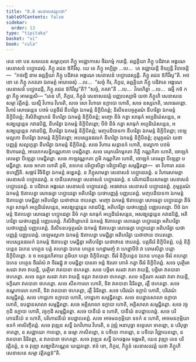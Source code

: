 ```yaml
---
title: "8.8 សេនាសនវត្តកថា"
tableOfContents: false
sidebar:
  order: 13
type: "tipitaka"
basket: "vi"
book: "cula"
---
```



<DynamicBreadcrumb />

<Division number="369" book="cula">

<Paragraph number="1693" book="cula">
តេន ខោ បន សមយេន សម្ពហុលា ភិក្ខូ អជ្ឈោកាសេ ចីវរកម្មំ ករោន្តិ. ឆព្ពគ្គិយា ភិក្ខូ បដិវាតេ អង្គណេ សេនាសនំ បប្ផោដេសុំ. ភិក្ខូ រជេន ឱកិរឹសុ. យេ តេ ភិក្ខូ អប្បិច្ឆា …បេ…  តេ ឧជ្ឈាយន្តិ ខិយ្យន្តិ វិបាចេន្តិ—  “កថញ្ហិ នាម ឆព្ពគ្គិយា ភិក្ខូ បដិវាតេ អង្គណេ សេនាសនំ បប្ផោដេស្សន្តិ. ភិក្ខូ រជេន ឱកិរឹសូ”តិ.
</Paragraph>

<Paragraph number="1694" book="cula">
អថ ខោ តេ ភិក្ខូ ភគវតោ ឯតមត្ថំ អារោចេសុំ …បេ…  “សច្ចំ កិរ, ភិក្ខវេ, ឆព្ពគ្គិយា ភិក្ខូ បដិវាតេ អង្គណេ សេនាសនំ បប្ផោដេន្តិ, ភិក្ខូ រជេន ឱកិរឹសូ”តិ? “សច្ចំ, ភគវា”តិ …បេ…  វិគរហិត្វា …បេ…  ធម្មឹ កថំ កត្វា ភិក្ខូ អាមន្តេសិ—
</Paragraph>

</Division>
<Division number="370" book="cula">

<Paragraph number="1695" book="cula">
“តេន ហិ, ភិក្ខវេ, ភិក្ខូនំ សេនាសនវត្តំ បញ្ញបេស្សាមិ យថា ភិក្ខូហិ សេនាសនេ សម្មា វត្តិតព្ពំ. យស្មឹ វិហារេ វិហរតិ, សចេ សោ វិហារោ ឧក្លាបោ ហោតិ, សចេ ឧស្សហតិ, សោធេតព្ពោ. វិហារំ សោធេន្តេន បឋមំ បត្តចីវរំ នីហរិត្វា ឯកមន្តំ និក្ខិបិតព្ពំ; និសីទនបច្ចត្ថរណំ នីហរិត្វា ឯកមន្តំ និក្ខិបិតព្ពំ; ភិសិពិព្ពោហនំ នីហរិត្វា ឯកមន្តំ និក្ខិបិតព្ពំ; មញ្ចោ នីចំ កត្វា សាធុកំ អប្បដិឃំសន្តេន, អសង្ឃដ្ដេន្តេន កវាដបិដ្ឋំ, នីហរិត្វា ឯកមន្តំ និក្ខិបិតព្ពោ; បីឋំ នីចំ កត្វា សាធុកំ អប្បដិឃំសន្តេន, អសង្ឃដ្ដេន្តេន កវាដបិដ្ឋំ, នីហរិត្វា ឯកមន្តំ និក្ខិបិតព្ពំ; មញ្ចបដិបាទកា នីហរិត្វា ឯកមន្តំ និក្ខិបិតព្ពា; ខេឡមល្លកោ នីហរិត្វា ឯកមន្តំ និក្ខិបិតព្ពោ; អបស្សេនផលកំ នីហរិត្វា ឯកមន្តំ និក្ខិបិតព្ពំ; ភុម្មត្ថរណំ យថាបញ្ញត្តំ សល្លក្ខេត្វា នីហរិត្វា ឯកមន្តំ និក្ខិបិតព្ពំ. សចេ វិហារេ សន្តានកំ ហោតិ, ឧល្លោកា បឋមំ ឱហារេតព្ពំ, អាលោកសន្ធិកណ្ណភាគា បមជ្ជិតព្ពា. សចេ គេរុកបរិកម្មកតា ភិត្តិ កណ្ណកិតា ហោតិ, ចោឡកំ តេមេត្វា បីឡេត្វា បមជ្ជិតព្ពា. សចេ កាឡវណ្ណកតា ភូមិ កណ្ណកិតា ហោតិ, ចោឡកំ តេមេត្វា បីឡេត្វា បមជ្ជិតព្ពា. សចេ អកតា ហោតិ ភូមិ, ឧទកេន បរិប្ផោសិត្វា បរិប្ផោសិត្វា សម្មជ្ជិតព្ពា—  មា វិហារោ រជេន ឧហញ្ញីតិ. សង្ការំ វិចិនិត្វា ឯកមន្តំ ឆឌ្ឌេតព្ពំ.
</Paragraph>

<Paragraph number="1696" book="cula">
ន ភិក្ខុសាមន្តា សេនាសនំ បប្ផោដេតព្ពំ. ន វិហារសាមន្តា សេនាសនំ បប្ផោដេតព្ពំ. ន បានីយសាមន្តា សេនាសនំ បប្ផោដេតព្ពំ. ន បរិភោជនីយសាមន្តា សេនាសនំ បប្ផោដេតព្ពំ. ន បដិវាតេ អង្គណេ សេនាសនំ បប្ផោដេតព្ពំ. អធោវាតេ សេនាសនំ បប្ផោដេតព្ពំ.
</Paragraph>

<Paragraph number="1697" book="cula">
ភុម្មត្ថរណំ ឯកមន្តំ ឱតាបេត្វា សោធេត្វា បប្ផោដេត្វា អតិហរិត្វា យថាបញ្ញត្តំ បញ្ញបេតព្ពំ. មញ្ចបដិបាទកា ឯកមន្តំ ឱតាបេត្វា បមជ្ជិត្វា អតិហរិត្វា យថាឋានេ ឋបេតព្ពា. មញ្ចោ ឯកមន្តំ ឱតាបេត្វា សោធេត្វា បប្ផោដេត្វា នីចំ កត្វា សាធុកំ អប្បដិឃំសន្តេន, អសង្ឃដ្ដេន្តេន កវាដបិដ្ឋំ, អតិហរិត្វា យថាបញ្ញត្តំ បញ្ញបេតព្ពោ. បីឋំ ឯកមន្តំ ឱតាបេត្វា សោធេត្វា បប្ផោដេត្វា នីចំ កត្វា សាធុកំ អប្បដិឃំសន្តេន, អសង្ឃដ្ដេន្តេន កវាដបិដ្ឋំ, អតិហរិត្វា យថាបញ្ញត្តំ បញ្ញបេតព្ពំ. ភិសិពិព្ពោហនំ ឯកមន្តំ ឱតាបេត្វា សោធេត្វា បប្ផោដេត្វា អតិហរិត្វា យថាបញ្ញត្តំ បញ្ញបេតព្ពំ. និសីទនបច្ចត្ថរណំ ឯកមន្តំ ឱតាបេត្វា សោធេត្វា បប្ផោដេត្វា អតិហរិត្វា យថាបញ្ញត្តំ បញ្ញបេតព្ពំ. ខេឡមល្លកោ ឯកមន្តំ ឱតាបេត្វា បមជ្ជិត្វា អតិហរិត្វា យថាឋានេ ឋបេតព្ពោ. អបស្សេនផលកំ ឯកមន្តំ ឱតាបេត្វា បមជ្ជិត្វា អតិហរិត្វា យថាឋានេ ឋបេតព្ពំ. បត្តចីវរំ និក្ខិបិតព្ពំ. បត្តំ និក្ខិបន្តេន ឯកេន ហត្ថេន បត្តំ គហេត្វា ឯកេន ហត្ថេន ហេដ្ឋាមញ្ចំ វា ហេដ្ឋាបីឋំ វា បរាមសិត្វា បត្តោ និក្ខិបិតព្ពោ. ន ច អនន្តរហិតាយ ភូមិយា បត្តោ និក្ខិបិតព្ពោ. ចីវរំ និក្ខិបន្តេន ឯកេន ហត្ថេន ចីវរំ គហេត្វា ឯកេន ហត្ថេន ចីវរវំសំ វា ចីវររជ្ជុំ វា បមជ្ជិត្វា បារតោ អន្តំ ឱរតោ ភោគំ កត្វា ចីវរំ និក្ខិបិតព្ពំ.
</Paragraph>

<Paragraph number="1698" book="cula">
សចេ បុរត្ថិមា សរជា វាតា វាយន្តិ, បុរត្ថិមា វាតបានា ថកេតព្ពា. សចេ បច្ឆិមា សរជា វាតា វាយន្តិ, បច្ឆិមា វាតបានា ថកេតព្ពា. សចេ ឧត្តរា សរជា វាតា វាយន្តិ ឧត្តរា វាតបានា ថកេតព្ពា. សចេ ទក្ខិណា សរជា វាតា វាយន្តិ, ទក្ខិណា វាតបានា ថកេតព្ពា. សចេ សីតកាលោ ហោតិ, ទិវា វាតបានា វិវរិតព្ពា, រត្តឹ ថកេតព្ពា. សចេ ឧណ្ហកាលោ ហោតិ, ទិវា វាតបានា ថកេតព្ពា, រត្តឹ វិវរិតព្ពា.
</Paragraph>

<Paragraph number="1699" book="cula">
សចេ បរិវេណំ ឧក្លាបំ ហោតិ, បរិវេណំ សម្មជ្ជិតព្ពំ. សចេ កោដ្ឋកោ ឧក្លាបោ ហោតិ, កោដ្ឋកោ សម្មជ្ជិតព្ពោ. សចេ ឧបដ្ឋានសាលា ឧក្លាបា ហោតិ, ឧបដ្ឋានសាលា សម្មជ្ជិតព្ពា. សចេ អគ្គិសាលា ឧក្លាបា ហោតិ, អគ្គិសាលា សម្មជ្ជិតព្ពា. សចេ វច្ចកុដិ ឧក្លាបា ហោតិ, វច្ចកុដិ សម្មជ្ជិតព្ពា. សចេ បានីយំ ន ហោតិ, បានីយំ ឧបដ្ឋាបេតព្ពំ. សចេ បរិភោជនីយំ ន ហោតិ, បរិភោជនីយំ ឧបដ្ឋាបេតព្ពំ. សចេ អាចមនកុម្ភិយា ឧទកំ ន ហោតិ, អាចមនកុម្ភិយា ឧទកំ អាសិញ្ចិតព្ពំ.
</Paragraph>

<Paragraph number="1700" book="cula">
សចេ វុឌ្ឍេន សទ្ធឹ ឯកវិហារេ វិហរតិ, ន វុឌ្ឍំ អនាបុច្ឆា ឧទ្ទេសោ ទាតព្ពោ, ន បរិបុច្ឆា ទាតព្ពា, ន សជ្ឈាយោ កាតព្ពោ, ន ធម្មោ ភាសិតព្ពោ, ន បទីបោ កាតព្ពោ, ន បទីបោ វិជ្ឈាបេតព្ពោ, ន វាតបានា វិវរិតព្ពា, ន វាតបានា ថកេតព្ពា. សចេ វុឌ្ឍេន សទ្ធឹ ឯកចង្កមេ ចង្កមតិ, យេន វុឌ្ឍោ តេន បរិវត្តិតព្ពំ, ន ច វុឌ្ឍោ សង្ឃាដិកណ្ណេន ឃដ្ដេតព្ពោ. ឥទំ ខោ, ភិក្ខវេ, ភិក្ខូនំ សេនាសនវត្តំ យថា ភិក្ខូហិ សេនាសនេ សម្មា វត្តិតព្ពន៑”តិ.
</Paragraph>
</Division>
